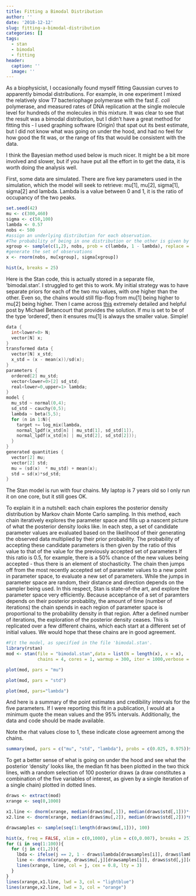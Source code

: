 ```yaml
---
title: Fitting a Bimodal Distribution
author: ''
date: '2018-12-12'
slug: fitting-a-bimodal-distribution
categories: []
tags:
  - stan
  - bimodal
  - fitting
header:
  caption: ''
  image: ''
---
```



As a biophysicist, I occasionally found myself fitting Gaussian curves to apparently bimodal distributions. For example, in one experiment I mixed the relatively slow T7 bacteriophage polymerase with the fast *E. coli* polymerase, and measured rates of DNA replication at the single molecule level for hundreds of the molecules in this mixture. It was clear to see that the result was a bimodal distribution, but I didn't have a great method for fitting this - I used graphing software (Origin) that spat out its best estimate, but I did not know what was going on under the hood, and had no feel for how good the fit was, or the range of fits that would be consistent with the data.

I think the Bayesian method used below is much nicer. It might be a bit more involved and slower, but  if you have put all the effort in to get the data, it is worth doing the analysis well.

First, some data are simulated. There are five key parameters used in the simulation, which the model will seek to retrieve: mu[1], mu[2], sigma[1], sigma[2] and lambda. Lambda is a value between 0 and 1, it is the ratio of occupancy of the two peaks.

```r
set.seed(42)
mu <- c(300,460)
sigma <- c(50,100)
lambda <- 0.57
nobs <- 500
#assign an underlying distribution for each observation.
#The probability of being in one distribution or the other is given by lambda.
xgroup <- sample(c(1,2), nobs, prob = c(lambda, 1 - lambda), replace = TRUE) 
#generate the set of observations
x <- rnorm(nobs, mu[xgroup], sigma[xgroup])
```

```r
hist(x, breaks = 25)
```

Here is the Stan code, this is actually stored in a separate file, 'bimodal.stan'. I struggled to get this to work. My initial strategy was to have separate priors for each of the two mu values, with one higher than the other. Even so, the chains would still flip-flop from mu[1] being higher to mu[2] being higher. Then I came across [this](http://mc-stan.org/users/documentation/case-studies/identifying_mixture_models.html) extremely detailed and helpful post by Michael Betancourt that provides the solution. If mu is set to be of the type 'ordered', then it ensures mu[1] is always the smaller value. Simple!



```c++
data {
  int<lower=0> N;
  vector[N] x;
}
transformed data {
  vector[N] x_std;
  x_std = (x - mean(x))/sd(x);
}
parameters {
  ordered[2] mu_std;
  vector<lower=0>[2] sd_std;
  real<lower=0,upper=1> lambda;
}
model {
  mu_std ~ normal(0,4);
  sd_std ~ cauchy(0,5);
  lambda ~ beta(5,5);
  for (n in 1:N){
    target += log_mix(lambda,
    normal_lpdf(x_std[n] | mu_std[1], sd_std[1]),
    normal_lpdf(x_std[n] | mu_std[2], sd_std[2]));
  }
}
generated quantities {
  vector[2] mu;
  vector[2] std;
  mu = (sd(x)  * mu_std) + mean(x);
  std = sd(x)*sd_std;
}

```

The Stan model is run with four chains. My laptop is 7 years old so I only run it on one core, but it still goes OK. 

To explain it in a nutshell: each chain explores the posterior density distribution by Markov chain Monte Carlo sampling. In this method, each chain iteratively explores the parameter space and fills up a nascent picture of what the posterior density looks like. In each step, a set of candidate parameter values are evaluated based on the likelihood of their generating the observed data multiplied by their prior probability. The probability of accepting these candidate parameters is then given by the ratio of this value to that of the value for the previously accepted set of parameters If this ratio is 0.5, for example, there is a 50% chance of the new values being accepted - thus there is an element of stochasticity. The chain then jumps off from the most recently accepted set of parameter values to a new point in parameter space, to evaluate a new set of parameters. While the jumps in parameter space are random, their distance and direction depends on the sampler being used. In this respect, Stan is state-of-the art, and explore the parameter space very efficiently. Because acceptance of a set of paramters depends on their posterior probablity, the amount of time (number of iterations) the chain spends in each region of parameter space is proportional to the probability density in that region. After a defined number of iterations, the exploration of the posterior density ceases. This is replicated over a few different chains, which each start at a different set of initial values. We would hope that these chains are in good agreement.




```r
#Fit the model, as specified in the file 'bimodal.stan'.
library(rstan)
mod <- stan(file = "bimodal.stan",data = list(N = length(x), x = x),
            chains = 4, cores = 1, warmup = 300, iter = 1000,verbose = FALSE, refresh = -1)
```

```r
plot(mod, pars = "mu")
```

```r
plot(mod, pars = "std")
```

```r
plot(mod, pars="lambda")
```

And here is a summary of the point estimates and credibility intervals for the five parameters. If I were reporting this fit in a publication, I would at a minimum quote the mean values and the 95% intervals. Additionally, the data and code should be made available.

Note the rhat values close to 1, these indicate close agreement among the chains.

```r
summary(mod, pars = c("mu", "std", "lambda"), probs = c(0.025, 0.975))$`summary`
```




To get a better sense of what is going on under the hood and see what the posterior 'density' looks like, the median fit has been plotted in the two thick lines, with a random selection of 100 posterior draws (a draw constitutes a combination of the five variables of interest, as given by a single iteration of a single chain) plotted in dotted lines.

```r
draws <- extract(mod)
xrange <- seq(0,1000)

x1.line <- dnorm(xrange, median(draws$mu[,1]), median(draws$std[,1]))*(median(draws$lambda))
x2.line <- dnorm(xrange, median(draws$mu[,2]), median(draws$std[,2]))*median(1 - draws$lambda)

drawsamples <- sample(seq(1:length(draws$mu[,1])), 100)

hist(x, freq = FALSE, xlim = c(0,1000), ylim = c(0,0.007), breaks = 25)
for (i in seq(1:100)){
  for (j in c(1,2)){
    lbda <- ifelse(j == 2, 1 - draws$lambda[drawsamples[i]], draws$lambda[drawsamples[i]])
    line <- dnorm(xrange, draws$mu[,j][drawsamples[i]], draws$std[,j][drawsamples[i]])*lbda
    lines(xrange, line, col = j, cex = 0.8, lty = 3)
  }
}
lines(xrange,x1.line, lwd = 3, col = "lightblue")
lines(xrange,x2.line, lwd = 3, col = "orange")

```




